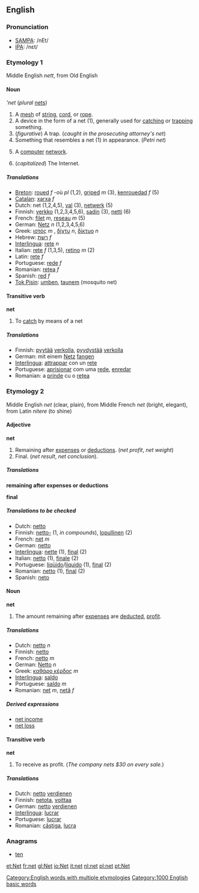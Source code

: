 ==English==

===Pronunciation===

*[[w:SAMPA|SAMPA]]: /nEt/
*[[w:IPA|IPA]]: /nɛt/

===Etymology 1===

Middle English ''nett'', from Old English

====Noun====
'''net'' (''plural'' [[nets]])

# A [[mesh]] of [[string]], [[cord]], or [[rope]].
# A device in the form of a net (1), generally used for [[catch]]ing or [[trap]]ping something.
# (''figurative'') A trap.  (''caught in the prosecuting attorney's net'')
# Something that resembles a net (1) in appearance. (''Petri net'')
# {{computing}} A [[computer]] [[network]].
# (''capitalized'') The Internet.

=====Translations=====
*[[Breton]]: [[roued]] ''f'' -où ''pl'' (1,2), [[griped]] ''m'' (3), [[kenrouedad]] ''f'' (5)
*[[Catalan]]: [[xarxa]] ''f''
*Dutch: net (1,2,4,5), [[val]] (3), [[netwerk]] (5)
*Finnish: [[verkko]] (1,2,3,4,5,6), [[sadin]] (3), [[netti]] (6)
*French: [[filet]] ''m'', [[reseau]] ''m'' (5)
*German: [[Netz]] ''n'' (1,2,3,4,5,6)
*Greek: [[ιστός]] ''m'' , [[δίχτυ]] ''n'', [[δίκτυο]] ''n''
*Hebrew: [[רשת]] ''f''
*[[Interlingua]]: [[rete]] ''n''
*Italian: [[rete]] ''f'' (1,3,5), [[retino]] ''m'' (2)
*Latin: [[rete]] ''f''
*Portuguese: [[rede]] ''f''
*Romanian: [[reţea]] ''f''
*Spanish: [[red]] ''f''
*[[Tok Pisin]]: [[umben]], [[taunem]] (mosquito net)

====Transitive verb====
'''net'''

# To [[catch]] by means of a net

=====Translations=====
*Finnish: [[pyytää]] [[verkko|verkolla]], [[pyydystää]] [[verkko|verkolla]]
*German: mit einem [[Netz]] [[fangen]]
*[[Interlingua]]: [[attrappar]] con un [[rete]]
*Portuguese: [[aprisionar]] com uma [[rede]], [[enredar]]
*Romanian: a [[prinde]] cu o [[reţea]]

===Etymology 2===

Middle English ''net'' (clear, plain), from Middle French ''net'' (bright, elegant), from Latin ''nitere'' (to shine)

====Adjective====
'''net'''

# Remaining after [[expense]]s or [[deductions]]. (''net profit'', ''net weight'')
# Final. (''net result'', ''net conclusion'').

=====Translations=====
'''remaining after expenses or deductions'''
{{top}}
{{mid}}
{{bottom}}

'''final'''
{{top}}
{{mid}}
{{bottom}}

=====Translations to be checked=====
{{checktrans}}
*Dutch: [[netto]]
*Finnish: [[netto#Finnish|netto-]] (1, ''in compounds''), [[lopullinen]] (2)
*French: [[net]] ''m''
*German: [[netto]]
*[[Interlingua]]: [[nette]] (1), [[final]] (2)
*Italian: [[netto]] (1), [[finale]] (2)
*Portuguese: [[líqüido]]/[[líquido]] (1), [[final]] (2)
*Romanian: [[netto]] (1), [[final]] (2)
*Spanish: [[neto]]

====Noun====
'''net'''

# The amount remaining after [[expense]]s are [[deduct]]ed, [[profit]].

=====Translations=====
*Dutch: [[netto]] ''n''
*Finnish: [[netto#Finnish|netto]]
*French: [[netto]] ''m''
*German: [[Netto]] ''n''
*Greek: [[καθάρο κέρδος]] ''m''
*[[Interlingua]]: [[saldo]]
*Portuguese: [[saldo]] ''m''
*Romanian: [[net]] ''m'', [[netă]] ''f''

=====Derived expressions=====
*[[net income]]
*[[net loss]]

====Transitive verb====
'''net'''

# To receive as profit. (''The company nets $30 on every sale.'')

=====Translations=====
*Dutch: [[netto]] [[verdienen]]
*Finnish: [[netota]], [[voittaa]]
*German: [[netto]] [[verdienen]]
*[[Interlingua]]: [[lucrar]]
*Portuguese: [[lucrar]]
*Romanian: [[câştiga]], [[lucra]]

===Anagrams===
*[[ten]]

[[Category:English words with multiple etymologies]]
[[Category:1000 English basic words]]

[[et:Net]]
[[fr:net]]
[[gl:Net]]
[[io:Net]]
[[it:net]]
[[nl:net]]
[[pl:net]]
[[pt:Net]]